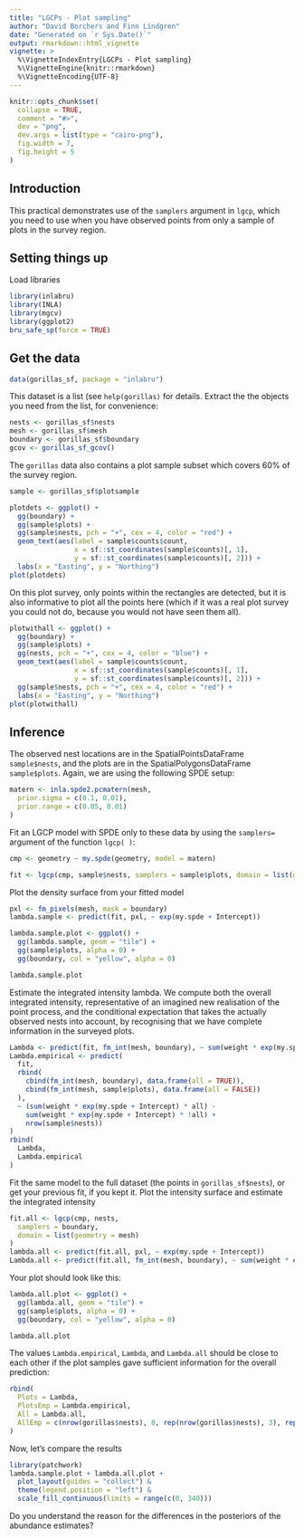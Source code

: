 ```yaml
---
title: "LGCPs - Plot sampling"
author: "David Borchers and Finn Lindgren"
date: "Generated on `r Sys.Date()`"
output: rmarkdown::html_vignette
vignette: >
  %\VignetteIndexEntry{LGCPs - Plot sampling}
  %\VignetteEngine{knitr::rmarkdown}
  %\VignetteEncoding{UTF-8}
---
```


```r
knitr::opts_chunk$set(
  collapse = TRUE,
  comment = "#>",
  dev = "png",
  dev.args = list(type = "cairo-png"),
  fig.width = 7,
  fig.height = 5
)
```

Introduction
----------

This practical demonstrates use of the `samplers` argument in `lgcp`, which you
need to use when you have observed points from only a sample of plots in the survey 
region. 


Setting things up
----------------

Load libraries
```r
library(inlabru)
library(INLA)
library(mgcv)
library(ggplot2)
bru_safe_sp(force = TRUE)
```

Get the data
-----------------------------------

```r
data(gorillas_sf, package = "inlabru")
```

This dataset is a list (see `help(gorillas)` for details. Extract the the objects 
you need from the list, for convenience:

```r
nests <- gorillas_sf$nests
mesh <- gorillas_sf$mesh
boundary <- gorillas_sf$boundary
gcov <- gorillas_sf_gcov()
```

The `gorillas` data also contains a plot sample subset which covers 60% of the survey region.

```r
sample <- gorillas_sf$plotsample
```

```r
plotdets <- ggplot() +
  gg(boundary) +
  gg(sample$plots) +
  gg(sample$nests, pch = "+", cex = 4, color = "red") +
  geom_text(aes(label = sample$counts$count,
                x = sf::st_coordinates(sample$counts)[, 1],
                y = sf::st_coordinates(sample$counts)[, 2])) +
  labs(x = "Easting", y = "Northing")
plot(plotdets)
```

On this plot survey, only points within the rectangles are detected, but it is also 
informative to plot all the points here (which if it was a real plot survey you could
not do, because you would not have seen them all).


```r
plotwithall <- ggplot() +
  gg(boundary) +
  gg(sample$plots) +
  gg(nests, pch = "+", cex = 4, color = "blue") +
  geom_text(aes(label = sample$counts$count,
                x = sf::st_coordinates(sample$counts)[, 1],
                y = sf::st_coordinates(sample$counts)[, 2])) +
  gg(sample$nests, pch = "+", cex = 4, color = "red") +
  labs(x = "Easting", y = "Northing")
plot(plotwithall)
```

Inference
------------------------------------
The observed nest locations are in the SpatialPointsDataFrame `sample$nests`, and the 
plots are in the SpatialPolygonsDataFrame `sample$plots`. Again, we are using the following SPDE
setup:


```r
matern <- inla.spde2.pcmatern(mesh,
  prior.sigma = c(0.1, 0.01),
  prior.range = c(0.05, 0.01)
)
```


Fit an LGCP model with SPDE only to these data by using the `samplers=` argument of
the function `lgcp( )`:


```r
cmp <- geometry ~ my.spde(geometry, model = matern)

fit <- lgcp(cmp, sample$nests, samplers = sample$plots, domain = list(geometry = mesh))
```


Plot the density surface from your fitted model

```r
pxl <- fm_pixels(mesh, mask = boundary)
lambda.sample <- predict(fit, pxl, ~ exp(my.spde + Intercept))
```

```r
lambda.sample.plot <- ggplot() +
  gg(lambda.sample, geom = "tile") +
  gg(sample$plots, alpha = 0) +
  gg(boundary, col = "yellow", alpha = 0)

lambda.sample.plot
```


Estimate the integrated intensity lambda. We compute both the overall integrated
intensity, representative of an imagined new realisation of the point process,
and the conditional expectation that takes the actually observed nests into account,
by recognising that we have complete information in the surveyed plots. 
```r
Lambda <- predict(fit, fm_int(mesh, boundary), ~ sum(weight * exp(my.spde + Intercept)))
Lambda.empirical <- predict(
  fit,
  rbind(
    cbind(fm_int(mesh, boundary), data.frame(all = TRUE)),
    cbind(fm_int(mesh, sample$plots), data.frame(all = FALSE))
  ),
  ~ (sum(weight * exp(my.spde + Intercept) * all) -
    sum(weight * exp(my.spde + Intercept) * !all) +
    nrow(sample$nests))
)
rbind(
  Lambda,
  Lambda.empirical
)
```


Fit the same model to the full dataset (the points in `gorillas_sf$nests`), or get your previous 
fit, if you kept it. Plot the intensity surface and estimate the integrated intensity

```r
fit.all <- lgcp(cmp, nests,
  samplers = boundary,
  domain = list(geometry = mesh)
)
lambda.all <- predict(fit.all, pxl, ~ exp(my.spde + Intercept))
Lambda.all <- predict(fit.all, fm_int(mesh, boundary), ~ sum(weight * exp(my.spde + Intercept)))
```

Your plot should look like this:


```r
lambda.all.plot <- ggplot() +
  gg(lambda.all, geom = "tile") +
  gg(sample$plots, alpha = 0) +
  gg(boundary, col = "yellow", alpha = 0)

lambda.all.plot
```

The values `Lambda.empirical`, `Lambda`, and `Lambda.all` should be close
to each other if the plot samples
gave sufficient information for the overall prediction:

```r
rbind(
  Plots = Lambda,
  PlotsEmp = Lambda.empirical,
  All = Lambda.all,
  AllEmp = c(nrow(gorillas$nests), 0, rep(nrow(gorillas$nests), 3), rep(NA, 3))
)
```

Now, let's compare the results


```r
library(patchwork)
lambda.sample.plot + lambda.all.plot +
  plot_layout(guides = "collect") &
  theme(legend.position = "left") &
  scale_fill_continuous(limits = range(c(0, 340)))
```

Do you understand the reason for the differences in the posteriors of the abundance estimates?
